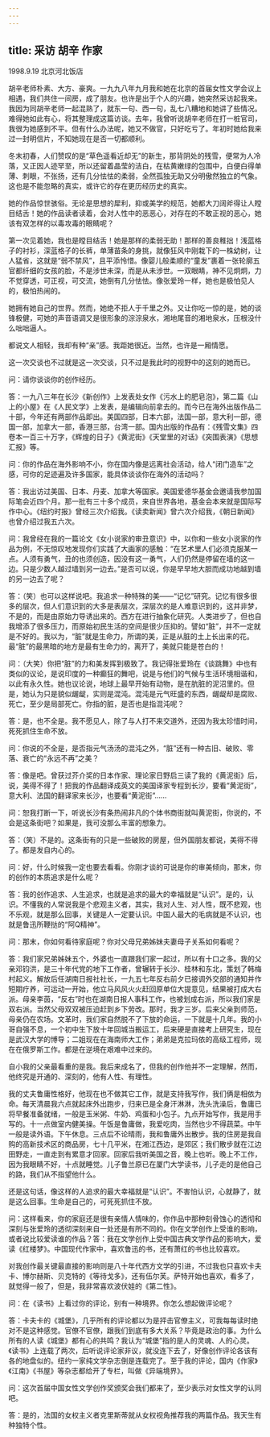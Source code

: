 ```yaml
---
---
---
```

title: 采访 胡辛 作家
---




1998.9.19 北京河北饭店

胡辛老师朴素、大方、豪爽。一九九八年九月我和她在北京的首届女性文学会议上相遇，我们共住一间房，成了朋友。也许是出于个人的兴趣，她突然采访起我来。我因为同胡辛老师一起混熟了，就东一句、西一句，乱七八糟地和她讲了些情况。难得她如此有心，将其整理成这篇访谈。去年，我曾听说胡辛老师在打一桩官司，我很为她感到不平。但有什么办法呢，她又不做官，只好吃亏了。年初时她给我来过一封明信片，不知她现在是否一切都顺利。

冬末初春，人们赞叹的是“草色遥看近却无”的新生，那背阴处的残雪，便常为人冷落，又正因人迹罕至，所以还留着晶莹的洁白，在枯黄嫩绿的包围中，白便白得单薄、刺眼，不张扬，还有几分怯怯的柔弱，全然孤独无助又分明傲然独立的气象。这也是不能忽略的真实，或许它的存在更历经历史的真实。

她的作品惊世骇俗。无论是思想的犀利，抑或美学的规范，她都大刀阔斧得让人瞠目结舌！她的作品读者读着，会对人性中的恶恶心，对存在的不敢正视的恶心，她该有双怎样的以毒攻毒的眼睛呢？

第一次见着她，我也是瞠目结舌！她是那样的柔弱无助！那样的善良稚拙！浅蓝格子的衬衫，深蓝格子的长裤，单薄苗条的身挑，就像狂风中刚栽下的一株幼树，让人猛省，这就是“弱不禁风”，且平添怜惜。像婴儿般柔顺的“童发”裹着一张轮廓五官都纤细的女孩的脸，不是涉世未深，而是从未涉世。一双眼睛，神不见炯炯，力不觉穿透，可正视，可交流，她倒有几分怯怯。像张爱玲一样，她也是极怕见人的，极怕热闹的。

她拥有她自己的世界。然而，她绝不拒人于千里之外。又让你吃一惊的是，她的谈锋极健，可她的声音语调又是很形象的淙淙泉水，湘地尾音的湘地泉水，压根没什么咄咄逼人。

都说文人相轻，我却有种“亲”感。我距她很近。当然，也许是一厢情愿。

这一次交谈也不过就是这一次交谈，只不过是我此时的视野中的这刻的她而已。

问：请你谈谈你的创作经历。

答：一九八三年在长沙《新创作》上发表处女作《污水上的肥皂泡》，第二篇《山上的小屋》在《人民文学》上发表，是编辑向前拿去的。而今已在海外出版作品二十部，今年还有两部作品即出。美国四部，日本六部，法国一部，意大利一部，德国一部，加拿大一部，香港三部，台湾一部。国内出版的作品有：《残雪文集》四卷本一百三十万字，《辉煌的日子》《黄泥街》《天堂里的对话》《突围表演》《思想汇报》等。

问：你的作品在海外影响不小，你在国内像是远离社会活动，给人“闭门造车”之感，可你的足迹遍及许多国家，能具体谈谈你在海外的活动吗？

答：我出访过美国、日本、丹麦、加拿大等国家。美国爱德华基金会邀请我参加国际笔会近四个月。那一批有三十多个成员，来自世界各地，基金会本来就是国际写作中心。《纽约时报》曾经三次介绍我。《读卖新闻》曾六次介绍我，《朝日新闻》也曾介绍过我五六次。

问：我曾经在我的一篇论文《女小说家的审丑意识》中，以你和一些女小说家的作品为例，不无惊叹地发现你们实践了大画家的感触：“在艺术里人们必须克服某一点。人须有勇气，丑的也须创造，因没有这一勇气，人们仍然是停留在墙的这一边。只是少数人越过墙到另一边去。”是否可以说，你是早早地大胆而成功地越到墙的另一边去了呢？

答：（笑）也可以这样说吧。我追求一种特殊的美——“记忆”研究。记忆有很多很多的层次，但人们意识到的大多是表层次，深层次的是人难意识到的，这并非梦，不是的，而是由原始力导诱出来的。西方在进行抽象化研究。人类进步了，但也自我增添了很多压力，而原始初民生活的空间是很少压抑的。譬如“脏”，并不一定就是不好的。我以为，“脏”就是生命力，所谓的美，正是从脏的土上长出来的花。最“脏”的最黑暗的地方是最有生命力的，离开了，美就只能是苍白的！

问：（大笑）你把“脏”的力和美发挥到极致了。我记得张爱玲在《谈跳舞》中也有类似的议论，是说印度的一种癫狂的舞吧，说是与他们的气候与生活环境相谐和，以此有永久性。她也议论说，地球上最早开始有动物，是在肮脏的泥沼里的。但是，她认为只是貌似龌龊，实则是混沌。混沌是元气旺盛的东西，龌龊却是腐败、死亡，至少是局部死亡。你指的脏，是否也是指混沌呢？

答：是，也不全是。我不愿见人，除了与人打不来交道外，还因为我太珍惜时间，死死抓住生命不放。

问：你说的不全是，是否指元气汤汤的混沌之外，“脏”还有一种古旧、破败、零落、衰亡的“永远不再”之美？

答：像是吧。曾获过芥介奖的日本作家、理论家日野启三读了我的《黄泥街》后，说，美得不得了！把我的作品翻译成英文的美国译家专程到长沙，要看“黄泥街”，意大利、法国的翻译家来长沙，也要看“黄泥街”……

问：恕我打断一下，听说长沙有条热闹非凡的个体书商街就叫黄泥街，你说的，不会是这条街吧？如果是，我可没那么丰富的想象力。

答：（笑）不是的。这条街有的只是一些破败的房屋，但外国朋友都说，美得不得了。都是发自内心的。

问：好，什么时候我一定也要去看看。你刚才谈的可说是你的审美倾向，那末，你的创作的本质追求是什么呢？

答：我的创作追求、人生追求，也就是追求的最大的幸福就是“认识”。是的，认识。不懂我的人常说我是个悲观主义者，其实，我对人生、对人性，既不悲观，也不乐观，就是那么回事，关键是人一定要认识。中国人最大的毛病就是不认识，也就是鲁迅所鞭挞的“阿Q精神”。

问：那末，你如何看待家庭呢？你对父母兄弟姊妹夫妻母子关系如何看呢？

答：我们家兄弟姊妹五个，外婆也一直跟我们家一起过，所以有十口之多。我的父亲邓钧洪，是三十年代党的地下工作者，曾辗转于长沙、桂林和东北，策划了韩梅村起义。解放后任湖南日报社社长，一九五七年反右前夕已接调外交部的通知并作短期疗养，可运动一开始，他立马风风火火赶回原单位大提意见，结果被打成大右派。母亲李茵，“反右”时也在湖南日报人事科工作，也被划成右派，所以我们家是双右派。当然父母双双被压迫赶到乡下劳改。那时，我才三岁。后来父亲到师范，母亲仍在农场。文革时，我们家自然脱不了下放的命运，一下就是十几年。我的小哥自强不息，一个初中生下放十年回城当搬运工，后来硬是直接考上研究生，现在是武汉大学的博导；二姐现在在海南师大工作；弟弟是克拉玛依的高级工程师，现在在俄罗斯工作。都是在逆境在艰难中过来的。

自小我的父亲最看重的是我。我后来成名了，但我的创作他并不一定理解，然而，他终究是开通的、深刻的，他有人性、有理性。

我的丈夫鲁庸性格好，他现在也不做其它工作，就是支持我写作，我们俩是相依为命。每天清晨我六点就起床外出跑步，归来已是全身汗淋淋，洗头洗澡后，鲁庸已将早餐准备就绪，一般是玉米粥、牛奶、鸡蛋和小包子。九点开始写作，我是用手写的。十一点做室内健美操。午饭是鲁庸做，我爱吃肉，当然也少不得蔬菜。中午一般是读外语。下午休息。三点后不论晴雨，我和鲁庸外出散步。我的住房是我自购的高新技术区的商品房，七十几平米，在湘江西边，是郊区；我们散步就在江边田野走，一直走到有累意才回家。回家后我听美国之音，晚上也听。晚上不工作，因为我眼睛不好，十点就睡觉。儿子鲁兰原已在厦门大学读书，儿子走的是他自己的路，我们从不指望他什么。

还是这句话，像这样的人追求的最大幸福就是“认识”。不害怕认识，心就静了，就是这么回事。生命是自己的，可死死抓住不放。

问：这样看来，你的家庭还是很有亲情人情味的，你作品中那种刻骨蚀心的透彻和深刻与张爱玲的透彻深刻来自一处还是有所不同的。你在文学创作上受谁的影响，或者说比较爱读谁的作品？答：我在文学创作上受中国古典文学作品的影响大，爱读《红楼梦》。中国现代作家中，喜欢鲁迅的书，还有萧红的书也比较喜欢。

对我创作最关键最直接的影响则是八十年代西方文学的引进，不过我也只喜欢卡夫卡、博尔赫斯、贝克特的《等待戈多》，还有伍尔芙。萨特开始也喜欢，看多了，就觉得一般了，但是，我非常喜欢波伏娃的《第二性》。

问：在《读书》上看过你的评论，别有一种境界。你怎么想起做评论呢？

答：卡夫卡的《城堡》，几乎所有的评论都以为是抨击官僚主义，可我每每读时绝对不是这种感觉。官僚不官僚，跟我们到底有多大关系？毕竟是政治的事。为什么所有的人读《城堡》都有心的共鸣？我认为“城堡”指的是人的灵魂、人的心灵。《读书》上连载了两次，后听说评论家非议，就没连下去了，好像创作评论各该有各的地盘似的。纽约一家纯文学杂志倒是连载完了。至于我的评论，国内《作家》《江南》《书屋》等杂志都给开了专栏，叫做《异端境界》。

问：这次首届中国女性文学创作奖颁奖会我们都来了，至少表示对女性文学的认同吧。

答：是的，法国的女权主义者克里斯蒂就从女权视角推荐我的两篇作品。我天生有种独特个性。